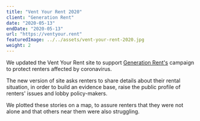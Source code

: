 ```yaml
---
title: "Vent Your Rent 2020"
client: "Generation Rent"
date: "2020-05-13"
endDate: "2020-05-13"
url: "https://ventyour.rent"
featuredImage: ../../assets/vent-your-rent-2020.jpg
weight: 2
---
```


We updated the Vent Your Rent site to support [Generation Rent's](https://www.generationrent.org/) campaign to protect renters affected by coronavirus.

The new version of site asks renters to share details about their rental situation, in order to build an evidence base, raise the public profile of renters' issues and lobby policy-makers.

We plotted these stories on a map, to assure renters that they were not alone and that others near them were also struggling.
